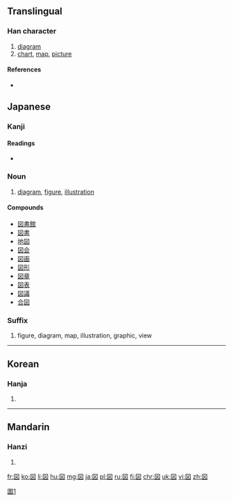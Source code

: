 {{also|圖|图}}
==Translingual==

===Han character===
{{Han char|rn=31|rad=囗|as=04|sn=7|four=|canj=田卜大 (WYK)|ids=}}

# [[diagram]]
# [[chart]], [[map]], [[picture]]

====References====
* {{Han ref|kx=0217.251|dkj=04734|dj=0445.130|hdz=10716.021|uh=56F3|ud=22259}}

==Japanese==

===Kanji===
{{ja-kanji|grade=2|rs=囗04|style=s|kyu=圖}}

====Readings====
* {{ja-readings
|goon=[[ず]] (zu) < [[づ]] (du)
|kanon=[[と]] (to)
|kun=[[はかる]] (hakaru), [[え]] (e)}}

===Noun===
{{ja-noun|ず|hhira=づ}}

# [[diagram]], [[figure]], [[illustration]]

====Compounds====
* [[図書館]]
* [[図書]]
* [[地図]]
* [[図会]]
* [[図画]]
* [[図形]]
* [[図章]]
* [[図表]]
* [[図議]]
* [[合図]]

===Suffix===
{{ja-pos|ず|suffix|hhira=づ}}

# figure, diagram, map, illustration, graphic, view

----

==Korean==

===Hanja===
{{ko-hanja|hangeul=도|rv=do|mr=to}}

# {{defn|lang=ko|sort=囗04}}

----

==Mandarin==

===Hanzi===
{{cmn-hanzi|pin=[[tú]] ([[tu2]]), [[juàn]] ([[juan4]])|wg=t'u<sup>2</sup>, chüan<sup>4</sup>}}

# {{defn|lang=cmn|sort=囗04}}

[[Category:CJKV characters simplified differently in Japan and China|圖1]]

[[fr:図]]
[[ko:図]]
[[li:図]]
[[hu:図]]
[[mg:図]]
[[ja:図]]
[[pl:図]]
[[ru:図]]
[[fi:図]]
[[chr:図]]
[[uk:図]]
[[vi:図]]
[[zh:図]]